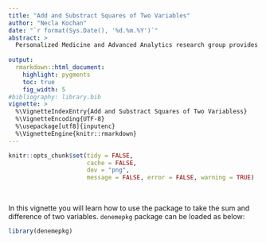 ```yaml
---
title: "Add and Substract Squares of Two Variables"
author: "Necla Kochan"
date: "`r format(Sys.Date(), '%d.%m.%Y')`"
abstract: >
  Personalized Medicine and Advanced Analytics research group provides advanced analytics solutions for personalized medicine related problems, which includes the diagnosis, prognosis and treatment of diseases. For this purpose, our group uses clinical and –omics data, and utilize and further develop biostatistics and machine learning methods, tools and workflows.
  
output:
  rmarkdown::html_document:
    highlight: pygments
    toc: true
    fig_width: 5
#bibliography: library.bib
vignette: >
  %\VignetteIndexEntry{Add and Substract Squares of Two Variabless}
  %\VignetteEncoding{UTF-8}
  %\usepackage[utf8]{inputenc}
  %\VignetteEngine{knitr::rmarkdown}
---
```


```r
knitr::opts_chunk$set(tidy = FALSE,
                      cache = FALSE,
                      dev = "png",
                      message = FALSE, error = FALSE, warning = TRUE)
```	

&nbsp;

In this vignette you will learn how to use the package to take the sum 
and difference of two variables.
`denemepkg` package can be loaded as below:

```r
library(denemepkg)
```
